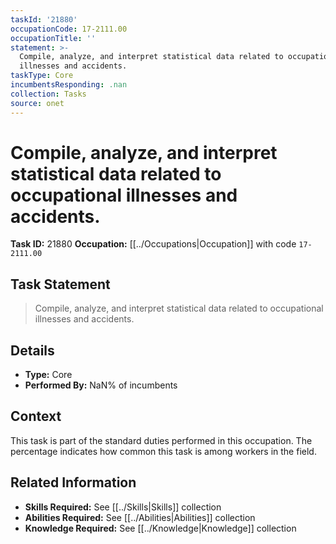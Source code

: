 ```yaml
---
taskId: '21880'
occupationCode: 17-2111.00
occupationTitle: ''
statement: >-
  Compile, analyze, and interpret statistical data related to occupational
  illnesses and accidents.
taskType: Core
incumbentsResponding: .nan
collection: Tasks
source: onet
---
```

# Compile, analyze, and interpret statistical data related to occupational illnesses and accidents.

**Task ID:** 21880
**Occupation:** [[../Occupations|Occupation]] with code `17-2111.00`

## Task Statement

> Compile, analyze, and interpret statistical data related to occupational illnesses and accidents.

## Details

- **Type:** Core
- **Performed By:** NaN% of incumbents

## Context

This task is part of the standard duties performed in this occupation. The percentage indicates how common this task is among workers in the field.

## Related Information

- **Skills Required:** See [[../Skills|Skills]] collection
- **Abilities Required:** See [[../Abilities|Abilities]] collection
- **Knowledge Required:** See [[../Knowledge|Knowledge]] collection
